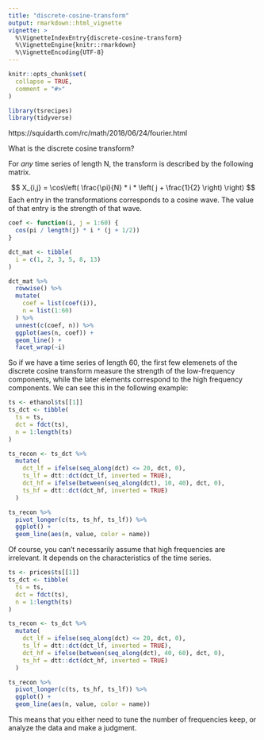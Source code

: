 ```yaml
---
title: "discrete-cosine-transform"
output: rmarkdown::html_vignette
vignette: >
  %\VignetteIndexEntry{discrete-cosine-transform}
  %\VignetteEngine{knitr::rmarkdown}
  %\VignetteEncoding{UTF-8}
---
```


```r
knitr::opts_chunk$set(
  collapse = TRUE,
  comment = "#>"
)
```

```r
library(tsrecipes)
library(tidyverse)
```


https://squidarth.com/rc/math/2018/06/24/fourier.html


What is the discrete cosine transform?

For *any* time series of length N, the transform is described
by the following matrix.

$$
X_{i,j} = \cos\left( \frac{\pi}{N} * i * \left( j + \frac{1}{2} \right) \right)
$$
Each entry in the transformations corresponds to a cosine wave. 
The value of that entry is the strength of that wave.

```r
coef <- function(i, j = 1:60) {
  cos(pi / length(j) * i * (j + 1/2))
}

dct_mat <- tibble(
  i = c(1, 2, 3, 5, 8, 13)
)

dct_mat %>%
  rowwise() %>%
  mutate(
    coef = list(coef(i)),
    n = list(1:60)
  ) %>%
  unnest(c(coef, n)) %>%
  ggplot(aes(n, coef)) +
  geom_line() +
  facet_wrap(~i)
```

So if we have a time series of length 60, the first few elemenets of the
discrete cosine transform measure the strength of the low-frequency components,
while the later elements correspond to the high frequency components. We can
see this in the following example:

```r
ts <- ethanol$ts[[1]]
ts_dct <- tibble(
  ts = ts,
  dct = fdct(ts),
  n = 1:length(ts)
)
```

```r
ts_recon <- ts_dct %>%
  mutate(
    dct_lf = ifelse(seq_along(dct) <= 20, dct, 0),
    ts_lf = dtt::dct(dct_lf, inverted = TRUE),
    dct_hf = ifelse(between(seq_along(dct), 10, 40), dct, 0),
    ts_hf = dtt::dct(dct_hf, inverted = TRUE)
  )

ts_recon %>%
  pivot_longer(c(ts, ts_hf, ts_lf)) %>%
  ggplot() +
  geom_line(aes(n, value, color = name))
```


Of course, you can't necessarily assume that high frequencies are irrelevant.
It depends on the characteristics of the time series. 


```r
ts <- prices$ts[[1]]
ts_dct <- tibble(
  ts = ts,
  dct = fdct(ts),
  n = 1:length(ts)
)
```

```r
ts_recon <- ts_dct %>%
  mutate(
    dct_lf = ifelse(seq_along(dct) <= 20, dct, 0),
    ts_lf = dtt::dct(dct_lf, inverted = TRUE),
    dct_hf = ifelse(between(seq_along(dct), 40, 60), dct, 0),
    ts_hf = dtt::dct(dct_hf, inverted = TRUE)
  )

ts_recon %>%
  pivot_longer(c(ts, ts_hf, ts_lf)) %>%
  ggplot() +
  geom_line(aes(n, value, color = name))
```

This means that you either need to tune the number of frequencies keep,
or analyze the data and make a judgment.
 




